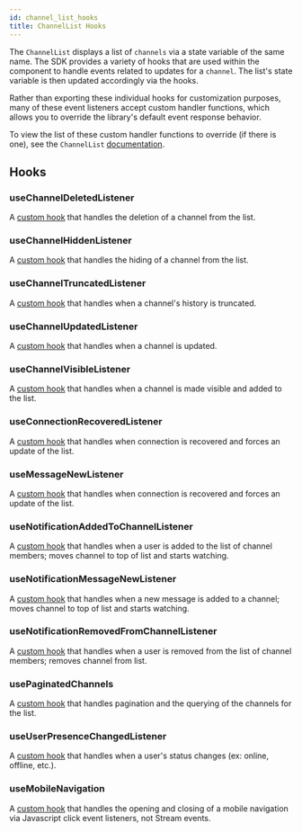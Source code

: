 ```yaml
---
id: channel_list_hooks
title: ChannelList Hooks
---
```


The `ChannelList` displays a list of `channels` via a state variable of the same name. The SDK provides a variety of hooks that are used within the component to handle events related to updates for a `channel`.
The list's state variable is then updated accordingly via the hooks.

Rather than exporting these individual hooks for customization purposes, many of these event listeners accept custom handler functions, which allows you to override the library's default event response behavior.

To view the list of these custom handler functions to override (if there is one), see the `ChannelList` [documentation](../components/core-components/channel-list.mdx/#event-listeners).

## Hooks

### useChannelDeletedListener

A [custom hook](https://github.com/GetStream/stream-chat-react/blob/master/src/components/ChannelList/hooks/useChannelDeletedListener.ts) that handles the deletion of a channel from the list.

### useChannelHiddenListener

A [custom hook](https://github.com/GetStream/stream-chat-react/blob/master/src/components/ChannelList/hooks/useChannelHiddenListener.ts) that handles the hiding of a channel from the list.

### useChannelTruncatedListener

A [custom hook](https://github.com/GetStream/stream-chat-react/blob/master/src/components/ChannelList/hooks/useChannelTruncatedListener.ts) that handles when a channel's history is truncated.

### useChannelUpdatedListener

A [custom hook](https://github.com/GetStream/stream-chat-react/blob/master/src/components/ChannelList/hooks/useChannelUpdatedListener.ts) that handles when a channel is updated.

### useChannelVisibleListener

A [custom hook](https://github.com/GetStream/stream-chat-react/blob/master/src/components/ChannelList/hooks/useChannelVisibleListener.ts) that handles when a channel is made visible and added to the list.

### useConnectionRecoveredListener

A [custom hook](https://github.com/GetStream/stream-chat-react/blob/master/src/components/ChannelList/hooks/useConnectionRecoveredListener.ts) that handles when connection is recovered and forces an update of the list.

### useMessageNewListener

A [custom hook](https://github.com/GetStream/stream-chat-react/blob/master/src/components/ChannelList/hooks/useMessageNewListener.ts) that handles when connection is recovered and forces an update of the list.

### useNotificationAddedToChannelListener

A [custom hook](https://github.com/GetStream/stream-chat-react/blob/master/src/components/ChannelList/hooks/useNotificationAddedToChannelListener.ts) that handles when a user is added to the list of channel members; moves channel to top of list and starts watching.

### useNotificationMessageNewListener

A [custom hook](https://github.com/GetStream/stream-chat-react/blob/master/src/components/ChannelList/hooks/useNotificationMessageNewListener.ts) that handles when a new message is added to a channel; moves channel to top of list and starts watching.

### useNotificationRemovedFromChannelListener

A [custom hook](https://github.com/GetStream/stream-chat-react/blob/master/src/components/ChannelList/hooks/useNotificationRemovedFromChannelListener.ts) that handles when a user is removed from the list of channel members; removes channel from list.

### usePaginatedChannels

A [custom hook](https://github.com/GetStream/stream-chat-react/blob/master/src/components/ChannelList/hooks/usePaginatedChannels.ts) that handles pagination and the querying of the channels for the list.

### useUserPresenceChangedListener

A [custom hook](https://github.com/GetStream/stream-chat-react/blob/master/src/components/ChannelList/hooks/useUserPresenceChangedListener.ts) that handles when a user's status changes (ex: online, offline, etc.).

### useMobileNavigation

A [custom hook](https://github.com/GetStream/stream-chat-react/blob/master/src/components/ChannelList/hooks/useMobileNavigation.ts) that handles the opening and closing of a mobile navigation via Javascript click event listeners, not Stream events.
